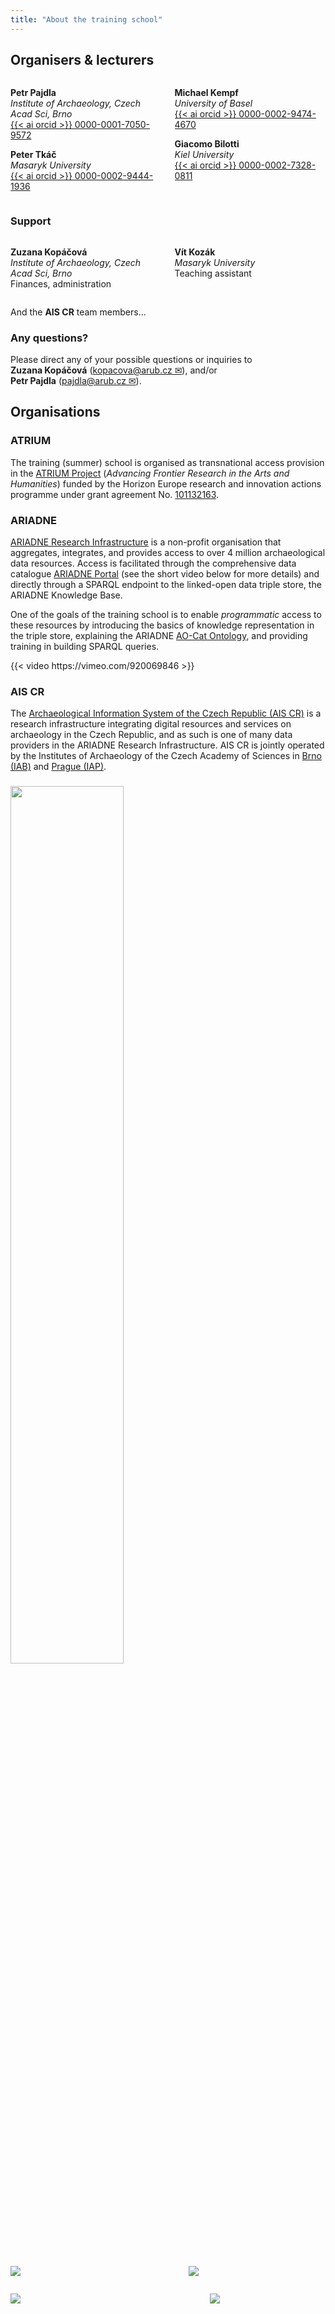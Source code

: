 ```yaml
---
title: "About the training school"
---
```


## Organisers & lecturers

:::: {.columns}
::: {.column width=50%}

**Petr Pajdla**  
*Institute of Archaeology, Czech Acad Sci, Brno*  
[{{< ai orcid >}} 0000-0001-7050-9572](https://orcid.org/0000-0001-7050-9572)

**Peter Tkáč**  
*Masaryk University*  
[{{< ai orcid >}} 0000-0002-9444-1936](https://orcid.org/0000-0002-9444-1936)

:::
::: {.column width=50%}

**Michael Kempf**  
*University of Basel*  
[{{< ai orcid >}} 0000-0002-9474-4670](https://orcid.org/0000-0002-9474-4670)

**Giacomo Bilotti**  
*Kiel University*  
[{{< ai orcid >}} 0000-0002-7328-0811](https://orcid.org/0000-0002-7328-0811)

:::
::::

### Support

:::: {.columns}
::: {.column width=50%}

**Zuzana Kopáčová**  
*Institute of Archaeology, Czech Acad Sci, Brno*  
Finances, administration

:::
::: {.column width=50%}

**Vít Kozák**  
*Masaryk University*  
Teaching assistant

:::
::::

And the **AIS CR** team members...

### Any questions?

Please direct any of your possible questions or inquiries to  
**Zuzana Kopáčová** ([kopacova@arub.cz &#9993;](mailto:kopacova@arub.cz)), and/or  
**Petr Pajdla** ([pajdla@arub.cz &#9993;](mailto:pajdla@arub.cz)).


## Organisations

### ATRIUM

The training (summer) school is organised as transnational access provision in the [ATRIUM Project](https://atrium-research.eu/){.external} (*Advancing Frontier Research in the Arts and Humanities*) funded by the Horizon Europe research and innovation actions programme under grant agreement No. [101132163](https://cordis.europa.eu/project/id/101132163){.external}.


### ARIADNE 

[ARIADNE Research Infrastructure](https://www.ariadne-research-infrastructure.eu/){.external} is a non-profit organisation that aggregates, integrates, and provides access to over 4 million archaeological data resources. 
Access is facilitated through the comprehensive data catalogue [ARIADNE Portal](https://portal.ariadne-infrastructure.eu/){.external} (see the short video below for more details) and directly through a SPARQL endpoint to the linked-open data triple store, the ARIADNE Knowledge Base.

One of the goals of the training school is to enable *programmatic* access to these resources by introducing the basics of knowledge representation in the triple store, explaining the ARIADNE [AO-Cat Ontology](https://zenodo.org/doi/10.5281/zenodo.7818374){.external}, and providing training in building SPARQL queries.

{{< video https://vimeo.com/920069846 >}}


### AIS CR 

The [Archaeological Information System of the Czech Republic (AIS CR)](https://www.aiscr.cz/en/){.external} is a research infrastructure integrating digital resources and services on archaeology in the Czech Republic, and as such is one of many data providers in the ARIADNE Research Infrastructure. 
AIS CR is jointly operated by the Institutes of Archaeology of the Czech Academy of Sciences in [Brno (IAB)](https://www.arub.cz/){.external} and [Prague (IAP)](https://www.arup.cas.cz/){.external}.


### 

[![](figs/Clay.png){fig-align="center" width=60%}](https://atrium-research.eu)

:::: {.columns}
::: {.column width=40%}
[![](figs/aiscr.png)](https://www.aiscr.cz/en/)
:::
::: {.column width=10%}
:::
::: {.column width=45%}
[![](figs/ariadne.png)](https://www.ariadne-research-infrastructure.eu/)
:::
::::


:::: {.columns}
::: {.column width=50%}
[![](figs/arub.png)](https://www.arub.cz/)
:::
::: {.column width=10%}
:::
::: {.column width=40%}
![](figs/eu.png)
:::
::::
